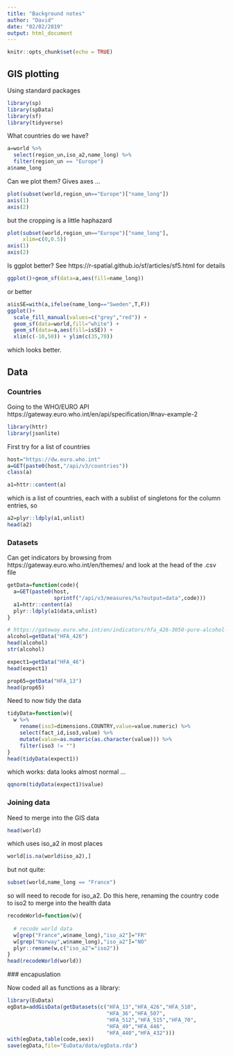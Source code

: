 ```yaml
---
title: "Background notes"
author: "David"
date: "02/02/2019"
output: html_document
---
```


```r
knitr::opts_chunk$set(echo = TRUE)
```

## GIS plotting

Using standard packages

```r
library(sp)
library(spData)
library(sf)
library(tidyverse)
```

What countries do we have?

```r
a=world %>% 
  select(region_un,iso_a2,name_long) %>%
  filter(region_un == "Europe") 
a$name_long
```

Can we plot them? Gives axes ...

```r
plot(subset(world,region_un=="Europe")["name_long"])
axis(1)
axis(2)
```

but the cropping is a little haphazard

```r
plot(subset(world,region_un=="Europe")["name_long"],
     xlim=c(0,0.5))
axis(1)
axis(2)
```


Is ggplot better? See https://r-spatial.github.io/sf/articles/sf5.html for details


```r
ggplot()+geom_sf(data=a,aes(fill=name_long))
```

or better

```r
a$isSE=with(a,ifelse(name_long=="Sweden",T,F))
ggplot()+
  scale_fill_manual(values=c("grey","red")) +
  geom_sf(data=world,fill="white") + 
  geom_sf(data=a,aes(fill=isSE)) + 
  xlim(c(-10,50)) + ylim(c(35,70))
```
which looks better.

## Data

### Countries

Going to the WHO/EURO API
https://gateway.euro.who.int/en/api/specification/#nav-example-2

```r
library(httr)
library(jsonlite)
```

First try for a list of countries

```r
host="https://dw.euro.who.int"
a=GET(paste0(host,"/api/v3/countries"))
class(a)
```
```r
a1=httr::content(a)
```

which is a list of countries, each with a sublist of singletons for the column entries, so

```r
a2=plyr::ldply(a1,unlist)
head(a2)
```

### Datasets

Can get indicators by browsing from https://gateway.euro.who.int/en/themes/ and look at the head of the .csv file

```r
getData=function(code){
  a=GET(paste0(host,
               sprintf("/api/v3/measures/%s?output=data",code)))
  a1=httr::content(a)
  plyr::ldply(a1$data,unlist) 
}
```


```r
# https://gateway.euro.who.int/en/indicators/hfa_426-3050-pure-alcohol-consumption-litres-per-capita-age-15plus/
alcohol=getData("HFA_426")
head(alcohol)
str(alcohol)
```


```r
expect1=getData("HFA_46")
head(expect1)
```

```r
prop65=getData("HFA_13")
head(prop65)
```

Need to now tidy the data

```r

tidyData=function(w){
  w %>%
    rename(iso3=dimensions.COUNTRY,value=value.numeric) %>%
    select(fact_id,iso3,value) %>% 
    mutate(value=as.numeric(as.character(value))) %>%
    filter(iso3 != "")
}
head(tidyData(expect1))
```

which works: data looks almost normal ...

```r
qqnorm(tidyData(expect1)$value)
```


### Joining data

Need to merge into the GIS data

```r
head(world)
```

which uses iso_a2 in most places

```r
world[is.na(world$iso_a2),]
```

but not quite:

```r
subset(world,name_long == "France")
```
so will need to recode for iso_a2. Do this here, renaming the country code to iso2 to merge into the health data

```r
recodeWorld=function(w){
  
  # recode world data
  w[grep("France",w$name_long),"iso_a2"]="FR"
  w[grep("Norway",w$name_long),"iso_a2"]="NO"
  plyr::rename(w,c("iso_a2"="iso2"))
}
head(recodeWorld(world))
```

 ### encapuslation
 
Now coded all as functions as a library:

```r
library(EuData)
egData=addGisData(getDatasets(c("HFA_13","HFA_426","HFA_510",
                                "HFA_36","HFA_507",
                                "HFA_512","HFA_515","HFA_70",
                                "HFA_49","HFA_446",
                                "HFA_440","HFA_432")))
with(egData,table(code,sex))
save(egData,file="EuData/data/egData.rda")
```




